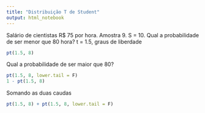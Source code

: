 ```yaml
---
title: "Distribuição T de Student"
output: html_notebook
---
```

Salário de cientistas R$ 75 por hora. Amostra 9. S = 10. Qual a probabilidade de ser menor que 80 hora? t = 1.5, graus de liberdade 
```r
pt(1.5, 8)
```
Qual a probabilidade de ser maior que 80?
```r
pt(1.5, 8, lower.tail = F)
1 - pt(1.5, 8)
```
Somando as duas caudas
```r
pt(1.5, 8) + pt(1.5, 8, lower.tail = F)
```
